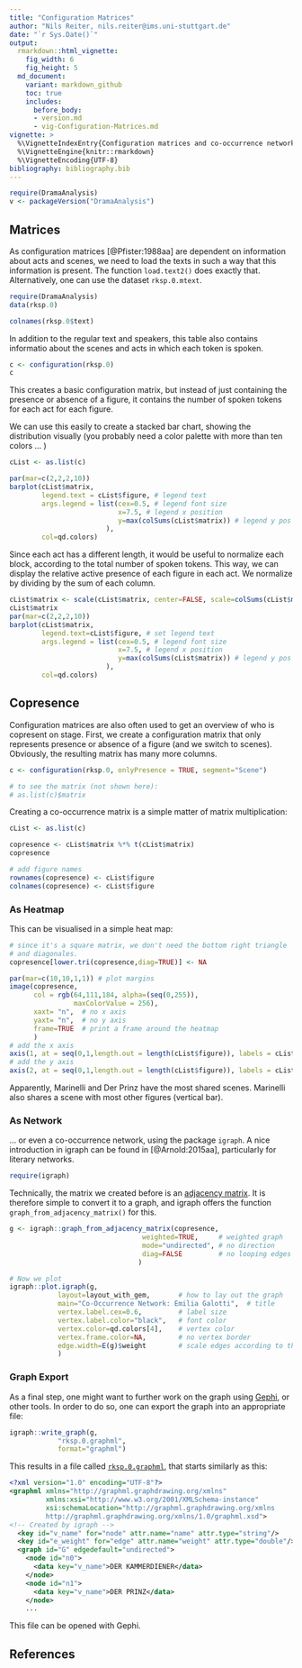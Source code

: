 ```yaml
---
title: "Configuration Matrices"
author: "Nils Reiter, nils.reiter@ims.uni-stuttgart.de"
date: "`r Sys.Date()`"
output: 
  rmarkdown::html_vignette:
    fig_width: 6 
    fig_height: 5
  md_document: 
    variant: markdown_github
    toc: true
    includes:
      before_body:
      - version.md
      - vig-Configuration-Matrices.md
vignette: >
  %\VignetteIndexEntry{Configuration matrices and co-occurrence networks}
  %\VignetteEngine{knitr::rmarkdown}
  %\VignetteEncoding{UTF-8}
bibliography: bibliography.bib
---
```


```r
require(DramaAnalysis)
v <- packageVersion("DramaAnalysis")
```


## Matrices

As configuration matrices [@Pfister:1988aa] are dependent on information about acts and scenes, we need to load the texts in such a way that this information is present. The function `load.text2()` does exactly that.  Alternatively, one can use the dataset `rksp.0.mtext`.


```r
require(DramaAnalysis)
data(rksp.0)

colnames(rksp.0$text)
```

In addition to the regular text and speakers, this table also contains informatio about the scenes and acts in which each token is spoken.

```r
c <- configuration(rksp.0)
c
```

This creates a basic configuration matrix, but instead of just containing the presence or absence of a figure, it contains the number of spoken tokens for each act for each figure. 

We can use this easily to create a stacked bar chart, showing the distribution visually (you probably need a color palette with more than ten colors ... )

```r
cList <- as.list(c)

par(mar=c(2,2,2,10))
barplot(cList$matrix, 
        legend.text = cList$figure, # legend text
        args.legend = list(cex=0.5, # legend font size
                           x=7.5, # legend x position
                           y=max(colSums(cList$matrix)) # legend y pos
                        ), 
        col=qd.colors)
```

Since each act has a different length, it would be useful to normalize each block, according to the total number of spoken tokens. This way, we can display the relative active presence of each figure in each act. We normalize by dividing by the sum of each column.

```r
cList$matrix <- scale(cList$matrix, center=FALSE, scale=colSums(cList$matrix))
cList$matrix
par(mar=c(2,2,2,10))
barplot(cList$matrix, 
        legend.text=cList$figure, # set legend text
        args.legend = list(cex=0.5, # legend font size
                           x=7.5, # legend x position
                           y=max(colSums(cList$matrix)) # legend y pos
                        ),
        col=qd.colors)
```

## Copresence

Configuration matrices are also often used to get an overview of who is copresent on stage. First, we create a configuration matrix that only represents presence or absence of a figure (and we switch to scenes). Obviously, the resulting matrix has many more columns.
```r
c <- configuration(rksp.0, onlyPresence = TRUE, segment="Scene")

# to see the matrix (not shown here):
# as.list(c)$matrix 
``` 

Creating a co-occurrence matrix is a simple matter of matrix multiplication:
```r
cList <- as.list(c)

copresence <- cList$matrix %*% t(cList$matrix)
copresence

# add figure names
rownames(copresence) <- cList$figure
colnames(copresence) <- cList$figure
```

### As Heatmap

This can be visualised in a simple heat map:
```r
# since it's a square matrix, we don't need the bottom right triangle
# and diagonales.
copresence[lower.tri(copresence,diag=TRUE)] <- NA

par(mar=c(10,10,1,1)) # plot margins
image(copresence, 
      col = rgb(64,111,184, alpha=(seq(0,255)),
                maxColorValue = 256),
      xaxt= "n",  # no x axis
      yaxt= "n",  # no y axis
      frame=TRUE  # print a frame around the heatmap
      )
# add the x axis
axis(1, at = seq(0,1,length.out = length(cList$figure)), labels = cList$figure, las=3)
# add the y axis
axis(2, at = seq(0,1,length.out = length(cList$figure)), labels = cList$figure, las=1)
```

Apparently, Marinelli and Der Prinz have the most shared scenes. Marinelli also shares a scene with most other figures (vertical bar).

### As Network

... or even a co-occurrence network, using the package `igraph`. A nice introduction in igraph can be found in [@Arnold:2015aa], particularly for literary networks.


```r
require(igraph)
```

Technically, the matrix we created before is an [adjacency matrix](https://en.wikipedia.org/wiki/Adjacency_matrix). It is therefore simple to convert it to a graph, and igraph offers the function `graph_from_adjacency_matrix()` for this.

```r
g <- igraph::graph_from_adjacency_matrix(copresence, 
                                 weighted=TRUE,     # weighted graph
                                 mode="undirected", # no direction
                                 diag=FALSE         # no looping edges
                                )

# Now we plot
igraph::plot.igraph(g, 
            layout=layout_with_gem,       # how to lay out the graph
            main="Co-Occurrence Network: Emilia Galotti",  # title
            vertex.label.cex=0.6,         # label size
            vertex.label.color="black",   # font color
            vertex.color=qd.colors[4],    # vertex color
            vertex.frame.color=NA,        # no vertex border
            edge.width=E(g)$weight        # scale edges according to their weight
            )  
```

### Graph Export

As a final step, one might want to further work on the graph using [Gephi](https://gephi.org), or other tools. In order to do so, one can export the graph into an appropriate file:
```r
igraph::write_graph(g, 
            "rksp.0.graphml",
            format="graphml")
```

This results in a file called [`rksp.0.graphml`](rksp.0.graphml), that starts similarly as this:
```xml
<?xml version="1.0" encoding="UTF-8"?>
<graphml xmlns="http://graphml.graphdrawing.org/xmlns"
         xmlns:xsi="http://www.w3.org/2001/XMLSchema-instance"
         xsi:schemaLocation="http://graphml.graphdrawing.org/xmlns
         http://graphml.graphdrawing.org/xmlns/1.0/graphml.xsd">
<!-- Created by igraph -->
  <key id="v_name" for="node" attr.name="name" attr.type="string"/>
  <key id="e_weight" for="edge" attr.name="weight" attr.type="double"/>
  <graph id="G" edgedefault="undirected">
    <node id="n0">
      <data key="v_name">DER KAMMERDIENER</data>
    </node>
    <node id="n1">
      <data key="v_name">DER PRINZ</data>
    </node>
    ...
```

This file can be opened with Gephi.

## References